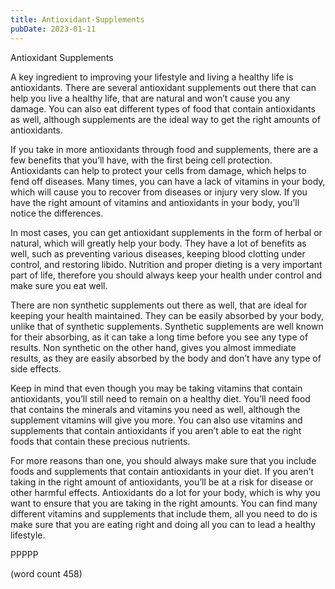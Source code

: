 ```yaml
---
title: Antioxidant-Supplements
pubDate: 2023-01-11
---
```


Antioxidant Supplements

A key ingredient to improving your lifestyle and living a healthy life is antioxidants.  There are several antioxidant supplements out there that can help you live a healthy life, that are natural and won’t cause you any damage.  You can also eat different types of food that contain antioxidants as well, although supplements are the ideal way to get the right amounts of antioxidants.

If you take in more antioxidants through food and supplements, there are a few benefits that you’ll have, with the first being cell protection.  Antioxidants can help to protect your cells from damage, which helps to fend off diseases.  Many times, you can have a lack of vitamins in your body, which will cause you to recover from diseases or injury very slow.  If you have the right amount of vitamins and antioxidants in your body, you’ll notice the differences.

In most cases, you can get antioxidant supplements in the form of herbal or natural, which will greatly help your body.  They have a lot of benefits as well, such as preventing various diseases, keeping blood clotting under control, and restoring libido.  Nutrition and proper dieting is a very important part of life, therefore you should always keep your health under control and make sure you eat well.

There are non synthetic supplements out there as well, that are ideal for keeping your health maintained.  They can be easily absorbed by your body, unlike that of synthetic supplements.  Synthetic supplements are well known for their absorbing, as it can take a long time before you see any type of results.  Non synthetic on the other hand, gives you almost immediate results, as they are easily absorbed by the body and don’t have any type of side effects.

Keep in mind that even though you may be taking vitamins that contain antioxidants, you’ll still need to remain on a healthy diet.  You’ll need food that contains the minerals and vitamins you need as well, although the supplement vitamins will give you more.  You can also use vitamins and supplements that contain antioxidants if you aren’t able to eat the right foods that contain these precious nutrients.

For more reasons than one, you should always make sure that you include foods and supplements that contain antioxidants in your diet.  If you aren’t taking in the right amount of antioxidants, you’ll be at a risk for disease or other harmful effects.  Antioxidants do a lot for your body, which is why you want to ensure that you are taking in the right amounts.  You can find many different vitamins and supplements that include them, all you need to do is make sure that you are eating right and doing all you can to lead a healthy lifestyle.

PPPPP

(word count 458)